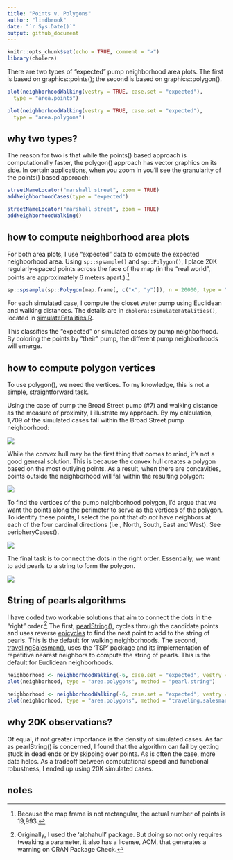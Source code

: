 ```yaml
---
title: "Points v. Polygons"
author: "lindbrook"
date: "`r Sys.Date()`"
output: github_document
---
```


```r
knitr::opts_chunk$set(echo = TRUE, comment = ">")
library(cholera)
```

There are two types of "expected" pump neighborhood area plots. The first is based on graphics::points(); the second is based on graphics::polygon().

```r
plot(neighborhoodWalking(vestry = TRUE, case.set = "expected"),
  type = "area.points")
```

```r
plot(neighborhoodWalking(vestry = TRUE, case.set = "expected"),
  type = "area.polygons")
```

## why two types?

The reason for two is that while the points() based approach is computationally faster, the polygon() approach has vector graphics on its side. In certain applications, when you zoom in you'll see the granularity of the points() based approach:


```r
streetNameLocator("marshall street", zoom = TRUE)
addNeighborhoodCases(type = "expected")
```

```r
streetNameLocator("marshall street", zoom = TRUE)
addNeighborhoodWalking()
```

## how to compute neighborhood area plots

For both area plots, I use "expected" data to compute the expected neighborhood area. Using `sp::spsample()` and `sp::Polygon()`, I place 20K regularly-spaced points across the face of the map (in the "real world", points are approximately 6 meters apart.).^[Because the map frame is not rectangular, the actual number of points is 19,993.]

```r
sp::spsample(sp::Polygon(map.frame[, c("x", "y")]), n = 20000, type = "regular")
```

For each simulated case, I compute the closet water pump using Euclidean and walking distances. The details are in `cholera::simulateFatalities()`, located in [simulateFatalities.R](https://github.com/lindbrook/cholera/blob/master/R/simulateFatalities.R).

This classifies the "expected" or simulated cases by pump neighborhood. By coloring the points by "their" pump, the different pump neighborhoods will emerge.

## how to compute polygon vertices

To use polygon(), we need the vertices. To my knowledge, this is not a simple, straightforward task.

Using the case of pump the Broad Street pump (#7) and walking distance as the measure of proximity, I illustrate my approach. By my calculation, 1,709 of the simulated cases fall within the Broad Street pump neighborhood:

![](cloud-1.png)

While the convex hull may be the first thing that comes to mind, it's not a good general solution. This is because the convex hull creates a polygon based on the most outlying points. As a result, when there are concavities, points outside the neighborhood will fall within the resulting polygon:

![](hull-1.png)

To find the vertices of the pump neighborhood polygon, I'd argue that we want the points along the perimeter to serve as the vertices of the polygon. To identify these points, I select the point that _do not_ have neighbors at each of the four cardinal directions (i.e., North, South, East and West). See peripheryCases().

![](perimeter-1.png)

The final task is to connect the dots in the right order. Essentially, we want to add pearls to a string to form the polygon.

![](pearl_string-1.png)

## String of pearls algorithms

I have coded two workable solutions that aim to connect the dots in the "right" order.^[Originally, I used the 'alphahull' package. But doing so not only requires tweaking a parameter, it also has a license, ACM, that generates a warning on CRAN Package Check.] The first, [pearlString()](https://github.com/lindbrook/cholera/blob/master/R/pearlString.R), cycles through the candidate points and uses reverse [epicycles](https://en.wikipedia.org/wiki/Deferent_and_epicycle) to find the next point to add to the string of pearls. This is the default for walking neighborhoods. The second, [travelingSalesman()](https://github.com/lindbrook/cholera/blob/master/R/pearlString.R), uses the 'TSP' package and its implementation of repetitive nearest neighbors to compute the string of pearls. This is the default for Euclidean neighborhoods.

```r
neighborhood <- neighborhoodWalking(-6, case.set = "expected", vestry = TRUE)
plot(neighborhood, type = "area.polygons", method = "pearl.string")
```

```r
neighborhood <- neighborhoodWalking(-6, case.set = "expected", vestry = TRUE)
plot(neighborhood, type = "area.polygons", method = "traveling.salesman")
```

## why 20K observations?

Of equal, if not greater importance is the density of simulated cases. As far as pearlString() is concerned, I found that the algorithm can fail by getting stuck in dead ends or by skipping over points. As is often the case, more data  helps. As a tradeoff between computational speed and functional robustness, I ended up using 20K simulated cases.

## notes
